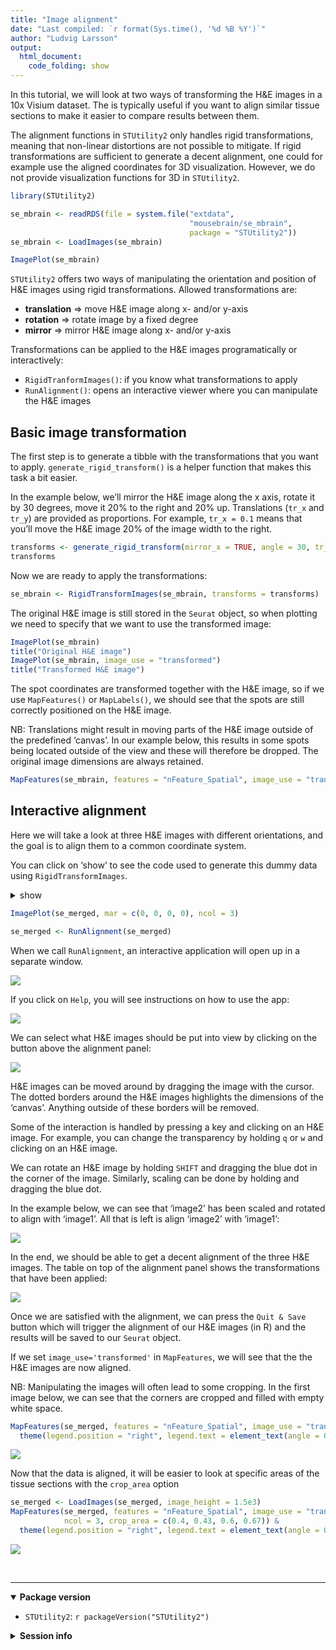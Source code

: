 ```yaml
---
title: "Image alignment"
date: "Last compiled: `r format(Sys.time(), '%d %B %Y')`"
author: "Ludvig Larsson"
output:
  html_document:
    code_folding: show
---
```


In this tutorial, we will look at two ways of transforming the H&E images in a 10x Visium dataset. The is typically useful if you want to align similar tissue sections to make it easier to compare results between them.

The alignment functions in `STUtility2` only handles rigid transformations, meaning that non-linear distortions are not possible to mitigate. If rigid transformations are sufficient to generate a decent alignment, one could for example use the aligned coordinates for 3D visualization. However, we do not provide visualization functions for 3D in `STUtility2`.

```r
library(STUtility2)
```

```r
se_mbrain <- readRDS(file = system.file("extdata", 
                                        "mousebrain/se_mbrain", 
                                        package = "STUtility2"))
se_mbrain <- LoadImages(se_mbrain)
```

```r
ImagePlot(se_mbrain)
```

`STUtility2` offers two ways of manipulating the orientation and position of H&E images using rigid transformations. Allowed transformations are:

-   **translation** =\> move H&E image along x- and/or y-axis
-   **rotation** =\> rotate image by a fixed degree
-   **mirror** =\> mirror H&E image along x- and/or y-axis

Transformations can be applied to the H&E images programatically or interactively:

-   `RigidTranformImages()`: if you know what transformations to apply
-   `RunAlignment()`: opens an interactive viewer where you can manipulate the H&E images

## Basic image transformation

The first step is to generate a tibble with the transformations that you want to apply. `generate_rigid_transform()` is a helper function that makes this task a bit easier.

In the example below, we'll mirror the H&E image along the x axis, rotate it by 30 degrees, move it 20% to the right and 20% up. Translations (`tr_x` and `tr_y`) are provided as proportions. For example, `tr_x = 0.1` means that you'll move the H&E image 20% of the image width to the right.

```r
transforms <- generate_rigid_transform(mirror_x = TRUE, angle = 30, tr_x = 0.2, tr_y = -0.2)
transforms
```

Now we are ready to apply the transformations:

```r
se_mbrain <- RigidTransformImages(se_mbrain, transforms = transforms)
```

The original H&E image is still stored in the `Seurat` object, so when plotting we need to specify that we want to use the transformed image:

```r
ImagePlot(se_mbrain)
title("Original H&E image")
ImagePlot(se_mbrain, image_use = "transformed")
title("Transformed H&E image")
```

The spot coordinates are transformed together with the H&E image, so if we use `MapFeatures()` or `MapLabels()`, we should see that the spots are still correctly positioned on the H&E image.

NB: Translations might result in moving parts of the H&E image outside of the predefined 'canvas'. In our example below, this results in some spots being located outside of the view and these will therefore be dropped. The original image dimensions are always retained.

```r
MapFeatures(se_mbrain, features = "nFeature_Spatial", image_use = "transformed")
```

## Interactive alignment

Here we will take a look at three H&E images with different orientations, and the goal is to align them to a common coordinate system.

You can click on 'show' to see the code used to generate this dummy data using `RigidTransformImages`.

<details>

<summary>show</summary>

```r
se_merged <- MergeSTData(se_mbrain, list(se_mbrain, se_mbrain)) |> LoadImages()
transforms1 <- generate_rigid_transform(mirror_x = TRUE, angle = 45, sampleID = 1)
transforms2 <- generate_rigid_transform(mirror_x = TRUE, scalefactor = 0.8, sampleID = 2)
transforms3 <- generate_rigid_transform(mirror_y = TRUE, scalefactor = 0.6, sampleID = 3)
transforms <- bind_rows(transforms1, transforms2, transforms3)
se_merged <- RigidTransformImages(se_merged, transforms = transforms, verbose = TRUE)
se_merged@tools$Staffli@rasterlists$raw <- se_merged@tools$Staffli@rasterlists$transformed
se_merged@tools$Staffli@rasterlists$transformed <- NULL
se_merged@tools$Staffli@meta_data <- se_merged@tools$Staffli@meta_data |> 
  select(-pxl_col_in_fullres, -pxl_row_in_fullres) |> 
  rename(pxl_col_in_fullres = pxl_col_in_fullres_transformed, pxl_row_in_fullres = pxl_row_in_fullres_transformed)
```

</details>

```r
ImagePlot(se_merged, mar = c(0, 0, 0, 0), ncol = 3)
```

```r
se_merged <- RunAlignment(se_merged)
```

When we call `RunAlignment`, an interactive application will open up in a separate window.

![](images/alignment/alignment_start.png)

If you click on `Help`, you will see instructions on how to use the app:

![](images/alignment/help_menu.png)

We can select what H&E images should be put into view by clicking on the button above the alignment panel:

![](images/alignment/selected_image.png)

H&E images can be moved around by dragging the image with the cursor. The dotted borders around the H&E images highlights the dimensions of the 'canvas'. Anything outside of these borders will be removed.

Some of the interaction is handled by pressing a key and clicking on an H&E image. For example, you can change the transparency by holding `q` or `w` and clicking on an H&E image.

We can rotate an H&E image by holding `SHIFT` and dragging the blue dot in the corner of the image. Similarly, scaling can be done by holding and dragging the blue dot.

In the example below, we can see that 'image2' has been scaled and rotated to align with 'image1'. All that is left is align 'image2' with 'image1':

![](images/alignment/rotated_and_scaled.png)

In the end, we should be able to get a decent alignment of the three H&E images. The table on top of the alignment panel shows the transformations that have been applied:

![](images/alignment/aligned_images.png)

Once we are satisfied with the alignment, we can press the `Quit & Save` button which will trigger the alignment of our H&E images (in R) and the results will be saved to our `Seurat` object.

If we set `image_use='transformed'` in `MapFeatures`, we will see that the the H&E images are now aligned.

NB: Manipulating the images will often lead to some cropping. In the first image below, we can see that the corners are cropped and filled with empty white space.

```r
MapFeatures(se_merged, features = "nFeature_Spatial", image_use = "transformed", ncol = 3) &
  theme(legend.position = "right", legend.text = element_text(angle = 0))
```

![](images/alignment/unique_genes_aligned.jpeg)

Now that the data is aligned, it will be easier to look at specific areas of the tissue sections with the `crop_area` option

```r
se_merged <- LoadImages(se_merged, image_height = 1.5e3)
MapFeatures(se_merged, features = "nFeature_Spatial", image_use = "transformed", 
            ncol = 3, crop_area = c(0.4, 0.43, 0.6, 0.67)) &
  theme(legend.position = "right", legend.text = element_text(angle = 0))
```

![](images/alignment/aligned_cropped.jpg)

<br>

------------------------------------------------------------------------

<details open>

<summary>**Package version**</summary>

-   `STUtility2`: `r packageVersion("STUtility2")`

</details>

<details>

<summary>**Session info**</summary>

```r
sessionInfo()
```

</details>

<br>
